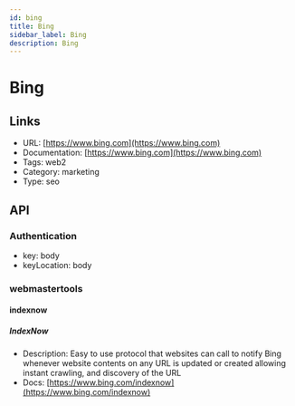 ```yaml
---
id: bing
title: Bing
sidebar_label: Bing
description: Bing
---
```


# Bing

## Links

* URL: [https://www.bing.com](https://www.bing.com)
* Documentation: [https://www.bing.com](https://www.bing.com)
* Tags: web2
* Category: marketing
* Type: seo

## API

### Authentication

* key: body
* keyLocation: body

### webmastertools

#### indexnow

##### IndexNow

* Description: Easy to use protocol that websites can call to notify Bing whenever website contents on any URL is updated or created allowing instant crawling, and discovery of the URL
* Docs: [https://www.bing.com/indexnow](https://www.bing.com/indexnow)
